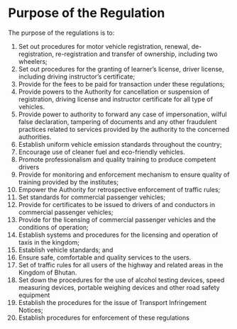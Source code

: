 # Purpose of the Regulation 

The purpose of the regulations is to:

1. Set out procedures for motor vehicle registration, renewal, de-registration, re-registration and transfer of ownership, including two wheelers;
2. Set out procedures for the granting of learner’s license, driver license, including driving instructor’s certificate;
3. Provide for the fees to be paid for transaction under these regulations;
4. Provide powers to the Authority for cancellation or suspension of registration, driving license and instructor certificate for all type of vehicles.
5. Provide power to authority to forward any case of impersonation, wilful false declaration, tampering of documents and any other fraudulent practices related to services provided by the authority to the concerned authorities. 
6. Establish uniform vehicle emission standards throughout the country;
7. Encourage use of cleaner fuel and eco-friendly vehicles.
8. Promote professionalism and quality training to produce competent drivers
9. Provide for monitoring and enforcement mechanism to ensure quality of training provided by the institutes;
10. Empower the Authority for retrospective enforcement of traffic rules;
11.	Set standards for commercial passenger vehicles; 
12.	Provide for certificates to be issued to drivers of and conductors in commercial passenger vehicles; 
13. Provide for the licensing of commercial passenger vehicles and the conditions of operation;
14.	Establish systems and procedures for the licensing and operation of taxis in the kingdom;
15.	Establish vehicle standards; and
16.	Ensure safe, comfortable and quality services to the users.
17.	Set of traffic rules for all users of the highway and related areas in the Kingdom of Bhutan.
18.	Set down the procedures for the use of alcohol testing devices, speed measuring devices, portable weighing devices and other road safety equipment
19.	Establish the procedures for the issue of Transport Infringement Notices;
20.	Establish procedures for enforcement of these regulations

